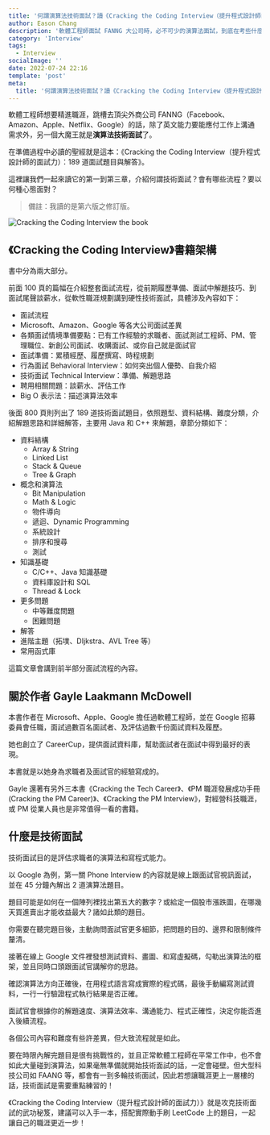 ```yaml
---
title: '何謂演算法技術面試？讀《Cracking the Coding Interview（提升程式設計師的面試力）》'
author: Eason Chang
description: '軟體工程師面試 FANNG 大公司時，必不可少的演算法面試，到底在考些什麼？該如何準備？一起來讀面試聖經《Cracking the Coding Interview（提升程式設計師的面試力）》'
category: 'Interview'
tags:
  - Interview
socialImage: ''
date: 2022-07-24 22:16
template: 'post'
meta:
  title: '何謂演算法技術面試？讀《Cracking the Coding Interview（提升程式設計師的面試力）》'
---
```


軟體工程師想要精進職涯，跳槽去頂尖外商公司 FANNG（Facebook、Amazon、Apple、Netflix、Google）的話，除了英文能力要能應付工作上溝通需求外，另一個大魔王就是**演算法技術面試**了。

在準備過程中必讀的聖經就是這本：《Cracking the Coding Interview（提升程式設計師的面試力）：189 道面試題目與解答》。

這裡讓我們一起來讀它的第一到第三章，介紹何謂技術面試？會有哪些流程？要以何種心態面對？

> 備註：我讀的是第六版之修訂版。

![Cracking the Coding Interview the book](/images/2022-07-24-cracking-the-coding-interview/cracking-the-coding-interview.jpg)

## 《Cracking the Coding Interview》書籍架構

書中分為兩大部分。

前面 100 頁的篇幅在介紹整套面試流程，從前期履歷準備、面試中解題技巧、到面試尾聲談薪水，從軟性職涯規劃講到硬性技術面試，具體涉及內容如下：

- 面試流程
- Microsoft、Amazon、Google 等各大公司面試差異
- 各類面試情境準備要點：已有工作經驗的求職者、面試測試工程師、PM、管理職位、新創公司面試、收購面試、或你自己就是面試官
- 面試準備：累積經歷、履歷撰寫、時程規劃
- 行為面試 Behavioral Interview：如何突出個人優勢、自我介紹
- 技術面試 Technical Interview：準備、解題思路
- 聘用相關問題：談薪水、評估工作
- Big O 表示法：描述演算法效率

後面 800 頁則列出了 189 道技術面試題目，依照題型、資料結構、難度分類，介紹解題思路和詳細解答，主要用 Java 和 C++ 來解題，章節分類如下：

- 資料結構
  - Array & String
  - Linked List
  - Stack & Queue
  - Tree & Graph
- 概念和演算法
  - Bit Manipulation
  - Math & Logic
  - 物件導向
  - 遞迴、Dynamic Programming
  - 系統設計
  - 排序和搜尋
  - 測試
- 知識基礎
  - C/C++、Java 知識基礎
  - 資料庫設計和 SQL
  - Thread & Lock
- 更多問題
  - 中等難度問題
  - 困難問題
- 解答
- 進階主題（拓墣、DIjkstra、AVL Tree 等）
- 常用函式庫

這篇文章會講到前半部分面試流程的內容。

## 關於作者 Gayle Laakmann McDowell

本書作者在 Microsoft、Apple、Google 擔任過軟體工程師，並在 Google 招募委員會任職，面試過數百名面試者、及評估過數千份面試資料及履歷。

她也創立了 CareerCup，提供面試資料庫，幫助面試者在面試中得到最好的表現。

本書就是以她身為求職者及面試官的經驗寫成的。

Gayle 還著有另外三本書《Cracking the Tech Career》、《PM 職涯發展成功手冊 (Cracking the PM Career)》、《Cracking the PM Interview》，對經營科技職涯，或 PM 從業人員也是非常值得一看的書籍。

## 什麼是技術面試

技術面試目的是評估求職者的演算法和寫程式能力。

以 Google 為例，第一關 Phone Interview 的內容就是線上跟面試官視訊面試，並在 45 分鐘內解出 2 道演算法題目。

題目可能是如何在一個陣列裡找出第五大的數字？或給定一個股市漲跌圖，在哪幾天買進賣出才能收益最大？諸如此類的題目。

你需要在聽完題目後，主動詢問面試官更多細節，把問題的目的、邊界和限制條件釐清。

接著在線上 Google 文件裡發想測試資料、畫圖、和寫虛擬碼，勾勒出演算法的框架，並且同時口頭跟面試官講解你的思路。

確認演算法方向正確後，在用程式語言寫成實際的程式碼，最後手動編寫測試資料，一行一行驗證程式執行結果是否正確。

面試官會根據你的解題速度、演算法效率、溝通能力、程式正確性，決定你能否進入後續流程。

各個公司內容和難度有些許差異，但大致流程就是如此。

要在時限內解完題目是很有挑戰性的，並且正常軟體工程師在平常工作中，也不會如此大量碰到演算法，如果毫無準備就開始技術面試的話，一定會碰壁。但大型科技公司如 FAANG 等，都會有一到多輪技術面試，因此若想讓職涯更上一層樓的話，技術面試是需要重點練習的！

《Cracking the Coding Interview（提升程式設計師的面試力）》就是攻克技術面試的武功秘笈，建議可以入手一本，搭配實際動手刷 LeetCode 上的題目，一起讓自己的職涯更近一步！
